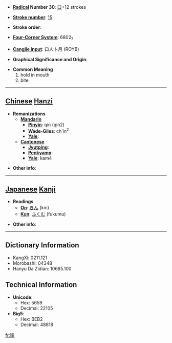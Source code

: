 * '''[[Wiktionary:Chinese radical index| Radical]] Number 30''': [[Wiktionary:Chinese radical index 口|口]]+12 strokes

* '''[[Wiktionary:Chinese total strokes index|Stroke number]]''': [[Wiktionary:Chinese total strokes index 15|15]]

* '''Stroke order''': 

* '''[[Wiktionary:Chinese four corner index|Four-Corner System]]''': 6802<sub>7</sub>

* '''[[Wiktionary:Chinese Cangjie index|Cangjie input]]''': 口人卜月 (ROYB)

* '''Graphical Significance and Origin''': 

* '''Common Meaning'''
*#hold in mouth
*# bite


----

== [[Chinese]] [[Hanzi]] ==

* '''Romanizations'''
** '''[[Mandarin]]'''
*** '''[[Pinyin]]''': qín (qin2)
*** '''[[Wade-Giles]]''': ch'in<sup>2</sup>
*** '''[[Yale]]''': 
** '''[[Cantonese]]'''
*** '''[[Jyutping]]''':
*** '''[[Penkyamp]]''': 
*** '''[[Yale]]''': kam4

* '''Other info''': 

----

== [[Japanese]] [[Kanji]] ==

* '''Readings'''
** '''[[On]]''': [[きん]] (kin)
** '''[[Kun]]''': [[ふくむ]] (fukumu)

* '''Other info''':  

----

== Dictionary Information ==

* KangXi: 0211.121
* Morobashi: 04348
* Hanyu Da Zidian: 10685.100

== Technical Information ==

* '''Unicode''':
** Hex: 5659
** Decimal: 22105
* '''Big5''':
** Hex: BEB2
** Decimal: 48818

[[fr:噙]]